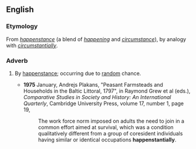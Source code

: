 ==English==

===Etymology===
From ''[[happenstance]]'' (a blend of ''[[happening]]'' and ''[[circumstance]]''), by analogy with ''[[circumstantially]]''.

===Adverb===
{{en-adv|-}}

# {{rare}} By [[happenstance]]; occurring due to [[random]] chance.
#*'''1975''' January, Andrejs Plakans, "Peasant Farmsteads and Households in the Baltic Littoral, 1797", in Raymond Grew et al (eds.), ''Comparative Studies in Society and History: An International Quarterly'', Cambridge University Press, volume 17, number 1, page 19,
#*:The work force norm imposed on adults the need to join in a common effort aimed at survival, which was a condition qualitatively different from a group of coresident individuals having similar or identical occupations '''happenstantially'''.
